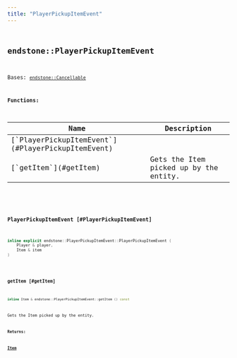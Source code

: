 ```yaml
---
title: "PlayerPickupItemEvent"
---
```


## <code className="doc-symbol doc-symbol-class"/> endstone::PlayerPickupItemEvent

Bases: [`endstone::Cancellable`](classendstone_1_1_cancellable.md)
















**Functions:**

<table>
<thead>
   <tr>
      <th>Name</th>
      <th>Description</th>
   </tr>
</thead>
<tbody>
<tr key="classendstone_1_1_player_pickup_item_event_1a2ffe5a51d8b0c22799ba4db466fc6f91">
    <td>[`PlayerPickupItemEvent`](#PlayerPickupItemEvent)</td>
    <td></td>
</tr>
<tr key="classendstone_1_1_player_pickup_item_event_1af2e2a3c35dde44219709a5303569979c">
    <td>[`getItem`](#getItem)</td>
    <td>Gets the Item picked up by the entity.</td>
</tr>
</tbody>
</table>

### <code className="doc-symbol doc-symbol-function"/> PlayerPickupItemEvent [#PlayerPickupItemEvent]

```cpp
inline explicit endstone::PlayerPickupItemEvent::PlayerPickupItemEvent (
    Player & player,
    Item & item
) 
```
### <code className="doc-symbol doc-symbol-function"/> getItem [#getItem]

```cpp
inline Item & endstone::PlayerPickupItemEvent::getItem () const
```

Gets the Item picked up by the entity.





**Returns:**

[**Item**](classendstone_1_1_item.md) 





        